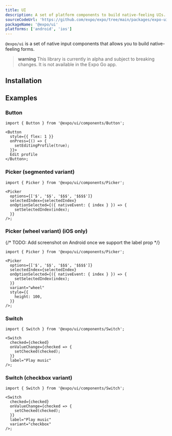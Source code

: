 ```yaml
---
title: UI
description: A set of platform components to build native-feeling UIs.
sourceCodeUrl: 'https://github.com/expo/expo/tree/main/packages/expo-ui'
packageName: '@expo/ui'
platforms: ['android', 'ios']
---
```



`@expo/ui` is a set of native input components that allows you to build native-feeling forms.

> **warning** This library is currently in alpha and subject to breaking changes. It is not available in the Expo Go app.

## Installation

<APIInstallSection />

## Examples

### Button

<Tabs>
<Tab label="iOS Screenshot">

<ContentSpotlight
  alt="Button component on iOS."
  src="/static/images/expo-ui/button/ios.png"
  className="max-w-[480px]"
/>

</Tab>

<Tab label="Android Screenshot">

<ContentSpotlight
  alt="Button component on Android."
  src="/static/images/expo-ui/button/android.png"
  className="max-w-[480px]"
/>

</Tab>

<Tab label="Code">

```tsx
import { Button } from '@expo/ui/components/Button';

<Button
  style={{ flex: 1 }}
  onPress={() => {
    setEditingProfile(true);
  }}>
  Edit profile
</Button>;
```

</Tab>

</Tabs>

### Picker (segmented variant)

<Tabs>
<Tab label="iOS Screenshot">

<ContentSpotlight
  alt="Picker component on iOS."
  src="/static/images/expo-ui/segmentedPicker/ios.png"
  className="max-w-[480px]"
/>

</Tab>

<Tab label="Android Screenshot">

<ContentSpotlight
  alt="Picker component on Android."
  src="/static/images/expo-ui/segmentedPicker/android.png"
  className="max-w-[480px]"
/>

</Tab>

<Tab label="Code">

```tsx
import { Picker } from '@expo/ui/components/Picker';

<Picker
  options={['$', '$$', '$$$', '$$$$']}
  selectedIndex={selectedIndex}
  onOptionSelected={({ nativeEvent: { index } }) => {
    setSelectedIndex(index);
  }}
/>;
```

</Tab>

</Tabs>

### Picker (wheel variant) (iOS only)

<Tabs>
<Tab label="iOS Screenshot">

<ContentSpotlight
  alt="Picker component on iOS."
  src="/static/images/expo-ui/menuPicker/ios.png"
  className="max-w-[480px]"
/>

</Tab>

{/* TODO: Add screenshot on Android once we support the label prop */}

<Tab label="Code">

```tsx
import { Picker } from '@expo/ui/components/Picker';

<Picker
  options={['$', '$$', '$$$', '$$$$']}
  selectedIndex={selectedIndex}
  onOptionSelected={({ nativeEvent: { index } }) => {
    setSelectedIndex(index);
  }}
  variant="wheel"
  style={{
    height: 100,
  }}
/>;
```

</Tab>

</Tabs>

### Switch

<Tabs>
<Tab label="iOS Screenshot">

<ContentSpotlight
  alt="Switch component on iOS."
  src="/static/images/expo-ui/switch/ios.png"
  className="max-w-[480px]"
/>

</Tab>

<Tab label="Code">

```tsx
import { Switch } from '@expo/ui/components/Switch';

<Switch
  checked={checked}
  onValueChange={checked => {
    setChecked(checked);
  }}
  label="Play music"
/>;
```

</Tab>

</Tabs>

### Switch (checkbox variant)

<Tabs>
<Tab label="iOS Screenshot">

<ContentSpotlight
  alt="Picker component on iOS."
  src="/static/images/expo-ui/checkbox/ios.png"
  className="max-w-[480px]"
/>

</Tab>

<Tab label="Code">

```tsx
import { Switch } from '@expo/ui/components/Switch';

<Switch
  checked={checked}
  onValueChange={checked => {
    setChecked(checked);
  }}
  label="Play music"
  variant="checkbox"
/>;
```

</Tab>

</Tabs>

<APISection packageName="expo-ui" apiName="Expo UI" />
